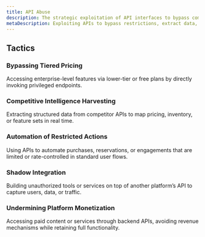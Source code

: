 ```yaml
---
title: API Abuse
description: The strategic exploitation of API interfaces to bypass commercial restrictions, extract proprietary data, automate interactions at scale, or undermine competitors.
metaDescription: Exploiting APIs to bypass restrictions, extract data, automate actions, or undermine competitors for commercial advantage.
---
```


## Tactics

### Bypassing Tiered Pricing  
Accessing enterprise-level features via lower-tier or free plans by directly invoking privileged endpoints.

### Competitive Intelligence Harvesting  
Extracting structured data from competitor APIs to map pricing, inventory, or feature sets in real time.

### Automation of Restricted Actions  
Using APIs to automate purchases, reservations, or engagements that are limited or rate-controlled in standard user flows.

### Shadow Integration  
Building unauthorized tools or services on top of another platform’s API to capture users, data, or traffic.

### Undermining Platform Monetization  
Accessing paid content or services through backend APIs, avoiding revenue mechanisms while retaining full functionality.
